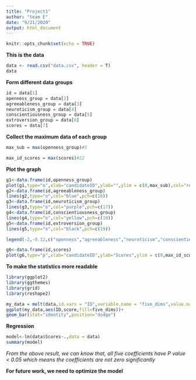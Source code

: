 ---
title: "Project1"
author: "team E"
date: "9/21/2020"
output: html_document
---

```{r setup, include=FALSE}
knitr::opts_chunk$set(echo = TRUE)
```

**This is the data**
```{r data.csv}
data <- read.csv("data.csv", header = T)
data

```
**Form different data groups**
```{r}
id = data[1]
openness_group = data[2]
agreeableness_group = data[3]
neuroticism_group = data[4]
conscientiousness_group = data[5]
extroversion_group = data[6]
scores = data[7]

```
**Collect the maximum data of each group**
```{r}
max_sub = max(openness_group)#5

max_id_scores = max(scores)#22

```
**Plot the graph**
```{r}
g1<-data.frame(id,openness_group)
plot(g1,type="o",xlab="candidateID",ylab="",ylim = c(0,max_sub),col="red",main="Different candidates with their different scores",pch=c(15))
g2<-data.frame(id,agreeableness_group)
lines(g2,type="o",col="blue",pch=c(16))
g3<-data.frame(id,neuroticism_group)
lines(g3,type="o",col="purple",pch=c(17))
g4<-data.frame(id,conscientiousness_group)
lines(g4,type="o",col="yellow",pch=c(18))
g5<-data.frame(id,extroversion_group)
lines(g5,type="o",col="black",pch=c(19))

legend(-2,-0.12,c("openness","agreeableness","neuroticism","conscientiousness","extroversion"),col=c("red","blue","purple","yellow","black"),pch=15:19,xpd=T)
```
```{r}
g6<-data.frame(id,scores)
plot(g6,type="p",xlab="candidateID",ylab="Scores",ylim = c(0,max_id_scores),col="green",main="Different candidates with their total score",pch=c(15))
```



**To make the statistics more readable**

```{r}
library(ggplot2)
library(ggthemes)
library(grid)
library(reshape2)

my_data = melt(data,id.vars = "ID",variable.name = "five_dims",value.name = "score")
ggplot(my_data,aes(ID,score,fill=five_dims))+
geom_bar(stat="identity",position="dodge")
```

**Regression**
```{r}
model<-lm(data$Scores~.,data = data)
summary(model)

```

*From the above result, we can know that, all five coefficients have P value < 0.05 which means the coefficients are not zero significantly*

**For future work, we need to optimize the model**
